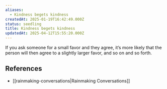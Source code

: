 ```yaml
---
aliases:
  - Kindness begets kindness
createdAt: 2025-01-19T16:42:49.000Z
status: seedling
title: Kindness begets kindness
updatedAt: 2025-04-12T15:55:20.000Z
---
```

If you ask someone for a small favor and they agree, it’s more likely that the person will then agree to a slightly larger favor, and so on and so forth.

## References

- [[rainmaking-conversations|Rainmaking Conversations]]
